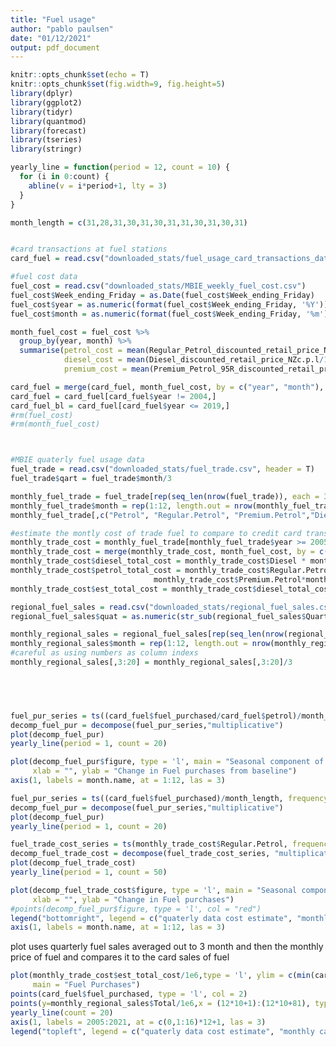```yaml
---
title: "Fuel usage"
author: "pablo paulsen"
date: "01/12/2021"
output: pdf_document
---
```


```r
knitr::opts_chunk$set(echo = T)
knitr::opts_chunk$set(fig.width=9, fig.height=5) 
library(dplyr)
library(ggplot2)
library(tidyr)
library(quantmod)
library(forecast)
library(tseries)
library(stringr)

```

```r

yearly_line = function(period = 12, count = 10) {
  for (i in 0:count) {
    abline(v = i*period+1, lty = 3)
  }
}
```

```r
month_length = c(31,28,31,30,31,30,31,31,30,31,30,31)


#card transactions at fuel stations
card_fuel = read.csv("downloaded_stats/fuel_usage_card_transactions_data.csv", header = T)

#fuel cost data
fuel_cost = read.csv("downloaded_stats/MBIE_weekly_fuel_cost.csv")
fuel_cost$Week_ending_Friday = as.Date(fuel_cost$Week_ending_Friday)
fuel_cost$year = as.numeric(format(fuel_cost$Week_ending_Friday, '%Y'))
fuel_cost$month = as.numeric(format(fuel_cost$Week_ending_Friday, '%m'))

month_fuel_cost = fuel_cost %>% 
  group_by(year, month) %>% 
  summarise(petrol_cost = mean(Regular_Petrol_discounted_retail_price_NZc.p.l/100),
            diesel_cost = mean(Diesel_discounted_retail_price_NZc.p.l/100),
            premium_cost = mean(Premium_Petrol_95R_discounted_retail_price_NZc.p.l/100))

card_fuel = merge(card_fuel, month_fuel_cost, by = c("year", "month"), sort = FALSE)
card_fuel = card_fuel[card_fuel$year != 2004,]
card_fuel_bl = card_fuel[card_fuel$year <= 2019,]
#rm(fuel_cost)
#rm(month_fuel_cost)



#MBIE quaterly fuel usage data
fuel_trade = read.csv("downloaded_stats/fuel_trade.csv", header = T)
fuel_trade$qart = fuel_trade$month/3

monthly_fuel_trade = fuel_trade[rep(seq_len(nrow(fuel_trade)), each = 3), ]
monthly_fuel_trade$month = rep(1:12, length.out = nrow(monthly_fuel_trade))
monthly_fuel_trade[,c("Petrol", "Regular.Petrol", "Premium.Petrol","Diesel")] = monthly_fuel_trade[,c("Petrol", "Regular.Petrol", "Premium.Petrol","Diesel")]/3

#estimate the montly cost of trade fuel to compare to credit card transactions
monthly_trade_cost = monthly_fuel_trade[monthly_fuel_trade$year >= 2005, c("year", "month", "Regular.Petrol","Premium.Petrol", "Diesel")]
monthly_trade_cost = merge(monthly_trade_cost, month_fuel_cost, by = c("year", "month"), sort = FALSE)
monthly_trade_cost$diesel_total_cost = monthly_trade_cost$Diesel * monthly_trade_cost$diesel_cost
monthly_trade_cost$petrol_total_cost = monthly_trade_cost$Regular.Petrol*monthly_trade_cost$petrol_cost +
                                monthly_trade_cost$Premium.Petrol*monthly_trade_cost$premium_cost
monthly_trade_cost$est_total_cost = monthly_trade_cost$diesel_total_cost + monthly_trade_cost$petrol_total_cost

regional_fuel_sales = read.csv("downloaded_stats/regional_fuel_sales.csv", header = T)
regional_fuel_sales$quat = as.numeric(str_sub(regional_fuel_sales$Quarter, -1))

monthly_regional_sales = regional_fuel_sales[rep(seq_len(nrow(regional_fuel_sales)), each = 3), ]
monthly_regional_sales$month = rep(1:12, length.out = nrow(monthly_regional_sales))
#careful as using numbers as column indexs
monthly_regional_sales[,3:20] = monthly_regional_sales[,3:20]/3



                                
```


```r
fuel_pur_series = ts((card_fuel$fuel_purchased/card_fuel$petrol)/month_length, frequency = 12)
decomp_fuel_pur = decompose(fuel_pur_series,"multiplicative")
plot(decomp_fuel_pur)
yearly_line(period = 1, count = 20)
```


```r
plot(decomp_fuel_pur$figure, type = 'l', main = "Seasonal component of Fuel purchases", xaxt = "n",
     xlab = "", ylab = "Change in Fuel purchases from baseline")
axis(1, labels = month.name, at = 1:12, las = 3)
```

```r
fuel_pur_series = ts((card_fuel$fuel_purchased)/month_length, frequency = 12)
decomp_fuel_pur = decompose(fuel_pur_series,"multiplicative")
plot(decomp_fuel_pur)
yearly_line(period = 1, count = 20)
```
```r
fuel_trade_cost_series = ts(monthly_trade_cost$Regular.Petrol, frequency = 12)
decomp_fuel_trade_cost = decompose(fuel_trade_cost_series, "multiplicative")
plot(decomp_fuel_trade_cost)
yearly_line(period = 1, count = 50)
```

```r
plot(decomp_fuel_trade_cost$figure, type = 'l', main = "Seasonal component of Fuel purchases", xaxt = "n",
     xlab = "", ylab = "Change in Fuel purchases")
#points(decomp_fuel_pur$figure, type = 'l', col = "red")
legend("bottomright", legend = c("quaterly data cost estimate", "monthly card purchases"), col = 1:2, lty = 1)
axis(1, labels = month.name, at = 1:12, las = 3)
```
plot uses quarterly fuel sales averaged out to 3 month and then the monthly price of fuel and compares it to the card sales of fuel
```r
plot(monthly_trade_cost$est_total_cost/1e6,type = 'l', ylim = c(min(card_fuel$fuel_purchased), max(monthly_trade_cost$est_total_cost/1e6)), xaxt = "n", xlab = "", ylab = "Fuel purchases (Million $)",
     main = "Fuel Purchases")
points(card_fuel$fuel_purchased, type = 'l', col = 2)
points(y=monthly_regional_sales$Total/1e6,x = (12*10+1):(12*10+81), type = 'l', col = 3)
yearly_line(count = 20)
axis(1, labels = 2005:2021, at = c(0,1:16)*12+1, las = 3)
legend("topleft", legend = c("quaterly data cost estimate", "monthly card purchases", "regional fuel purchases"), col = 1:3, lty = 1)
```



